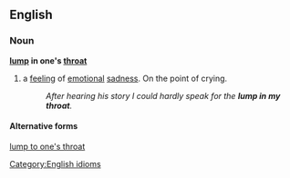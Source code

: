 ==English==

===Noun===
'''[[lump]] in one's [[throat]]'''

# a [[feeling]] of [[emotional]] [[sadness]]. On the point of crying.
#:''After hearing his story I could hardly speak for the '''lump in my throat'''.'' 

====Alternative forms====
[[lump to one's throat]]

[[Category:English idioms]]